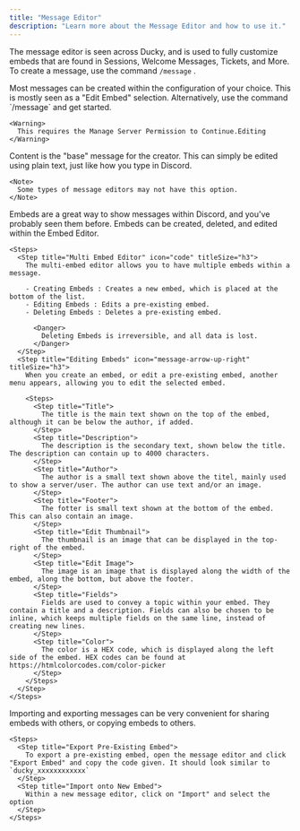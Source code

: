```yaml
---
title: "Message Editor"
description: "Learn more about the Message Editor and how to use it."
---
```


The message editor is seen across Ducky, and is used to fully customize embeds that are found in Sessions, Welcome Messages, Tickets, and More. To create a message, use the command `/message` .

<Steps>
  <Step title="Creating Message" titleSize="h2">
    Most messages can be created within the configuration of your choice. This is mostly seen as a "Edit Embed" selection. Alternatively, use the command `/message` and get started.

    <Warning>
      This requires the Manage Server Permission to Continue.Editing
    </Warning>
  </Step>
  <Step title="Editing Content" titleSize="h2">
    Content is the "base" message for the creator. This can simply be edited using plain text, just like how you type in Discord.

    <Note>
      Some types of message editors may not have this option.
    </Note>
  </Step>
  <Step title="Editing Embeds" titleSize="h2">
    Embeds are a great way to show messages within Discord, and you've probably seen them before. Embeds can be created, deleted, and edited within the Embed Editor.

    <Steps>
      <Step title="Multi Embed Editor" icon="code" titleSize="h3">
        The multi-embed editor allows you to have multiple embeds within a message.

        - Creating Embeds : Creates a new embed, which is placed at the bottom of the list.
        - Editing Embeds : Edits a pre-existing embed.
        - Deleting Embeds : Deletes a pre-existing embed.

          <Danger>
            Deleting Embeds is irreversible, and all data is lost.
          </Danger>
      </Step>
      <Step title="Editing Embeds" icon="message-arrow-up-right" titleSize="h3">
        When you create an embed, or edit a pre-existing embed, another menu appears, allowing you to edit the selected embed.

        <Steps>
          <Step title="Title">
            The title is the main text shown on the top of the embed, although it can be below the author, if added.
          </Step>
          <Step title="Description">
            The description is the secondary text, shown below the title. The description can contain up to 4000 characters.
          </Step>
          <Step title="Author">
            The author is a small text shown above the titel, mainly used to show a server/user. The author can use text and/or an image.
          </Step>
          <Step title="Footer">
            The fotter is small text shown at the bottom of the embed. This can also contain an image.
          </Step>
          <Step title="Edit Thumbnail">
            The thumbnail is an image that can be displayed in the top-right of the embed.
          </Step>
          <Step title="Edit Image">
            The image is an image that is displayed along the width of the embed, along the bottom, but above the footer.
          </Step>
          <Step title="Fields">
            Fields are used to convey a topic within your embed. They contain a title and a description. Fields can also be chosen to be inline, which keeps multiple fields on the same line, instead of creating new lines.
          </Step>
          <Step title="Color">
            The color is a HEX code, which is displayed along the left side of the embed. HEX codes can be found at https://htmlcolorcodes.com/color-picker
          </Step>
        </Steps>
      </Step>
    </Steps>
  </Step>
  <Step title="Importing / Exporting Messages" stepNumber={4} titleSize="h2">
    Importing and exporting messages can be very convenient for sharing embeds with others, or copying embeds to others. 

    <Steps>
      <Step title="Export Pre-Existing Embed">
        To export a pre-existing embed, open the message editor and click "Export Embed" and copy the code given. It should look similar to `ducky_xxxxxxxxxxxx`  
      </Step>
      <Step title="Import onto New Embed">
        Within a new message editor, click on "Import" and select the option
      </Step>
    </Steps>
  </Step>
</Steps>